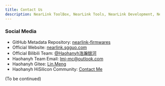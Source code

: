 ```yaml
---
title: Contact Us
description: NearLink ToolBox, NearLink Tools, NearLink Development, NearLink, NearLink ToolBox, Get in touch with our team
---
```

### Social Media
- GitHub Metadata Repository: [nearlink-firmwares](https://github.com/MiraHikari/nearlink-firmwares)
- Official Website: [nearlink.sgguo.com](https://nearlink.sgguo.com)
- Official Bilibili Team: [@Haohanyh浩瀚银河](https://space.bilibili.com/1125364587)
- Haohanyh Team Email: [lmj-mc@outlook.com](mailto:lmj-mc@outlook.com)
- Haohanyh Gitee: [Lin.Meng](https://gitee.com/su-muyao)
- Haohanyh HiSilicon Community: [Contact Me](https://developers.hisilicon.com/userhomepage?uid=229213b344fb46238d47bc1f209583c9)

(To be continued)